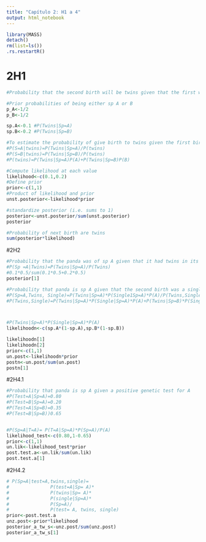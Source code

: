 ---
title: "Capítulo 2: H1 a 4"
output: html_notebook
---

```{r}
library(MASS)
detach()
rm(list=ls()) 
.rs.restartR()
```

  
# 2H1

```{r}
#Probability that the second birth will be twins given that the first was twins

#Prior probabilities of being either sp A or B
p_A<-1/2 
p_B<-1/2 

sp.A<-0.1 #P(Twins|Sp=A)
sp.B<-0.2 #P(Twins|Sp=B)

#To estimate the probability of give birth to twins given the first birth were twins, we require to know P(twins) considering that we don't know the species.
#P(S=A|twins)=P(Twins|Sp=A)/P(twins)
#P(S=B|twins)=P(Twins|Sp=B)/P(twins)
#P(twins)=P(Twins|Sp=A)P(A)+P(Twins|Sp=B)P(B)

#Compute likelihood at each value 
likelihood<-c(0.1,0.2)
#Define prior
prior<-c(1,1)
#Product of likelihood and prior
unst.posterior<-likelihood*prior

#standardize posterior (i.e. sums to 1)
posterior<-unst.posterior/sum(unst.posterior)
posterior

#Probability of next birth are twins
sum(posterior*likelihood)

```

#2H2
```{r}
#Probability that the panda was of sp A given that it had twins in its first birth
#P(Sp =A|Twins)=P(Twins|Sp=A)/P(Twins)
#0.1*0.5/sum(0.1*0.5+0.2*0.5)
posterior[1]

```

```{r}
#Probability that panda is sp A given that the second birth was a singleton
#P(Sp=A,Twins, Single)=P(Twins|Sp=A)*P(Single1Sp=A)*P(A)/P(Twins,Single)
#P(Twins,Single)=P(Twins|Sp=A)*P(Single|Sp=A)*P(A)+P(Twins|Sp=B)*P(Single|Sp=B)*P(B)



#P(Twins|Sp=A)*P(Single|Sp=A)*P(A)
likelihoodn<-c(sp.A*(1-sp.A),sp.B*(1-sp.B))

likelihoodn[1]
likelihoodn[2]
prior<-c(1,1)
un.post<-likelihoodn*prior
postn<-un.post/sum(un.post)
postn[1]
```
#2H4.1
```{r}
#Probability that panda is sp A given a positive genetic test for A
#P(Test=A|Sp=A)=0.80
#P(Test=B|Sp=A)=0.20
#P(Test=A|Sp=B)=0.35
#P(Test=B|Sp=B))0.65


#P(Sp=A|T=A)= P(T=A|Sp=A)*P(Sp=A)/P(A)
likelihood_test<-c(0.80,1-0.65)
prior<-c(1,1)
un.lik<-likelihood_test*prior
post.test.a<-un.lik/sum(un.lik)
post.test.a[1]
```
#2H4.2
```{r}
# P(Sp=A|test=A,twins,single)=
#               P(test=A|Sp= A)*
#               P(twins|Sp= A)*
#               P(single|Sp=A)*
#               P(Sp=A)/
#               P(test= A, twins, single)
prior<-post.test.a
unz.post<-prior*likelihood
posterior_a_tw_s<-unz.post/sum(unz.post)
posterior_a_tw_s[1]
```












